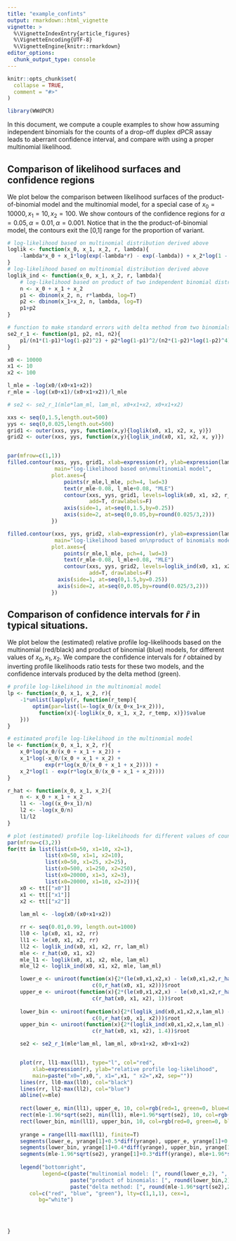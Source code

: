 ```yaml
---
title: "example_confints"
output: rmarkdown::html_vignette
vignette: >
  %\VignetteIndexEntry{article_figures}
  %\VignetteEncoding{UTF-8}
  %\VignetteEngine{knitr::rmarkdown}
editor_options: 
  chunk_output_type: console
---
```


```r
knitr::opts_chunk$set(
  collapse = TRUE,
  comment = "#>"
)
```

```r
library(WWdPCR)
```

In this document, we compute a couple examples to show how assuming independent binomials for the counts of a drop-off duplex dPCR assay leads to aberrant confidence interval, and compare with using a proper multinomial likelihood.

## Comparison of likelihood surfaces and confidence regions

We plot below the comparison between likelihood surfaces of the product-of-binomial model and the multinomial model, for a special case of $x_0 = 10000, x_1 = 10, x_2 = 100$. We show contours of the confidence regions for $\alpha=0.05, \alpha=0.01, \alpha=0.001$. Notice that in the the product-of-binomial model, the contours exit the [0,1] range for the proportion of variant. 

```r
# log-likelihood based on multinomial distribution derived above
loglik <- function(x_0, x_1, x_2, r, lambda){
    -lambda*x_0 + x_1*log(exp(-lambda*r) - exp(-lambda)) + x_2*log(1 - exp(-lambda*r))
}
# log-likelihood based on multinomial distribution derived above
loglik_ind <- function(x_0, x_1, x_2, r, lambda){
    # log-likelihood based on product of two independent binomial distribution
    n <- x_0 + x_1 + x_2
    p1 <- dbinom(x_2, n, r*lambda, log=T)
    p2 <- dbinom(x_1+x_2, n, lambda, log=T)
    p1+p2
}

# function to make standard errors with delta method from two binomials
se2_r_1 <- function(p1, p2, n1, n2){
    p1/(n1*(1-p1)*log(1-p2)^2) + p2*log(1-p1)^2/(n2*(1-p2)*log(1-p2)^4)
}

x0 <- 10000
x1 <- 10
x2 <- 100 

l_mle = -log(x0/(x0+x1+x2))
r_mle = -log((x0+x1)/(x0+x1+x2))/l_mle

# se2 <- se2_r_1(mle*lam_ml, lam_ml, x0+x1+x2, x0+x1+x2)

xxs <- seq(0,1.5,length.out=500)
yys <- seq(0,0.025,length.out=500)
grid1 <- outer(xxs, yys, function(x,y){loglik(x0, x1, x2, x, y)})
grid2 <- outer(xxs, yys, function(x,y){loglik_ind(x0, x1, x2, x, y)})


par(mfrow=c(1,1))
filled.contour(xxs, yys, grid1, xlab=expression(r), ylab=expression(lambda),
               main="log-likelihood based on\nmultinomial model",
              plot.axes={
                  points(r_mle,l_mle, pch=4, lwd=3)
                  text(r_mle-0.08, l_mle+0.08, "MLE")
                  contour(xxs, yys, grid1, levels=loglik(x0, x1, x2, r_mle, l_mle)-qchisq(c(0.95,0.99,0.999),1)/2,
                          add=T, drawlabels=F)
                  axis(side=1, at=seq(0,1.5,by=0.25)) 
                  axis(side=2, at=seq(0,0.05,by=round(0.025/3,2)))
              })

filled.contour(xxs, yys, grid2, xlab=expression(r), ylab=expression(lambda),
               main="log-likelihood based on\nproduct of binomials model",
              plot.axes={
                  points(r_mle,l_mle, pch=4, lwd=3)
                  text(r_mle-0.08, l_mle+0.08, "MLE")
                  contour(xxs, yys, grid2, levels=loglik_ind(x0, x1, x2, r_mle, l_mle)-qchisq(c(0.95,0.99,0.999),1)/2,
                          add=T, drawlabels=F)
                axis(side=1, at=seq(0,1.5,by=0.25)) 
                axis(side=2, at=seq(0,0.05,by=round(0.025/3,2)))
              })

```

## Comparison of confidence intervals for $\hat r$ in typical situations.

We plot below the (estimated) relative profile log-likelihoods based on the multinomial (red/black) and product of binomial (blue) models, for different values of $x_0, x_1, x_2$. We compare the confidence intervals for $\hat r$ obtained by inverting profile likelihoods ratio tests for these two models, and the confidence intervals produced by the delta method (green). 

```r

# profile log-likelihood in the multinomial model
lp <- function(x_0, x_1, x_2, r){
    -1*unlist(lapply(r, function(r_temp){
        optim(par=list(l=-log(x_0/(x_0+x_1+x_2))),
          function(x){-loglik(x_0, x_1, x_2, r_temp, x)})$value
    }))   
}

# estimated profile log-likelihood in the multinomial model
le <- function(x_0, x_1, x_2, r){
    x_0*log(x_0/(x_0 + x_1 + x_2)) +
    x_1*log(-x_0/(x_0 + x_1 + x_2) + 
            exp(r*log(x_0/(x_0 + x_1 + x_2)))) + 
    x_2*log(1 - exp(r*log(x_0/(x_0 + x_1 + x_2))))
}

r_hat <- function(x_0, x_1, x_2){
    n <- x_0 + x_1 + x_2
    l1 <- -log((x_0+x_1)/n)
    l2 <- -log(x_0/n)
    l1/l2
}

# plot (estimated) profile log-likelihoods for different values of counts
par(mfrow=c(3,2))
for(tt in list(list(x0=50, x1=10, x2=1),
            list(x0=50, x1=1, x2=10),
            list(x0=50, x1=25, x2=25),
            list(x0=500, x1=250, x2=250),
            list(x0=20000, x1=3, x2=3),
            list(x0=20000, x1=10, x2=2))){
    x0 <- tt[["x0"]]
    x1 <- tt[["x1"]]
    x2 <- tt[["x2"]]
    
    lam_ml <- -log(x0/(x0+x1+x2))

    rr <- seq(0.01,0.99, length.out=1000)
    ll0 <- lp(x0, x1, x2, rr)
    ll1 <- le(x0, x1, x2, rr)
    ll2 <- loglik_ind(x0, x1, x2, rr, lam_ml)
    mle <- r_hat(x0, x1, x2)
    mle_l1 <- loglik(x0, x1, x2, mle, lam_ml)
    mle_l2 <- loglik_ind(x0, x1, x2, mle, lam_ml)

    lower_e <- uniroot(function(x){2*(le(x0,x1,x2,x) - le(x0,x1,x2,r_hat(x0, x1, x2))) + qchisq(0.95, 1)},
                           c(0,r_hat(x0, x1, x2)))$root
    upper_e <- uniroot(function(x){2*(le(x0,x1,x2,x) - le(x0,x1,x2,r_hat(x0, x1, x2))) + qchisq(0.95, 1)},
                           c(r_hat(x0, x1, x2), 1))$root
    
    lower_bin <- uniroot(function(x){2*(loglik_ind(x0,x1,x2,x,lam_ml) - loglik_ind(x0,x1,x2,r_hat(x0, x1, x2),lam_ml)) + qchisq(0.95, 1)},
                           c(0,r_hat(x0, x1, x2)))$root
    upper_bin <- uniroot(function(x){2*(loglik_ind(x0,x1,x2,x,lam_ml) - loglik_ind(x0,x1,x2,r_hat(x0, x1, x2),lam_ml)) + qchisq(0.95, 1)},
                           c(r_hat(x0, x1, x2), 1.4))$root

    se2 <- se2_r_1(mle*lam_ml, lam_ml, x0+x1+x2, x0+x1+x2)


    plot(rr, ll1-max(ll1), type="l", col="red", 
        xlab=expression(r), ylab="relative profile log-likelihood", 
        main=paste("x0=",x0,", x1=",x1, " x2=",x2, sep=""))
    lines(rr, ll0-max(ll0), col="black")
    lines(rr, ll2-max(ll2), col="blue")
    abline(v=mle)
    
    rect(lower_e, min(ll1), upper_e, 10, col=rgb(red=1, green=0, blue=0, alpha=0.1), border=NA)
    rect(mle-1.96*sqrt(se2), min(ll1), mle+1.96*sqrt(se2), 10, col=rgb(red=0, green=1, blue=0, alpha=0.1), border=NA)
    rect(lower_bin, min(ll1), upper_bin, 10, col=rgb(red=0, green=0, blue=1, alpha=0.1), border=NA)
    
    yrange = range(ll1-max(ll1), finite=T)
    segments(lower_e, yrange[1]+0.5*diff(yrange), upper_e, yrange[1]+0.5*diff(yrange), col="red")
    segments(lower_bin, yrange[1]+0.4*diff(yrange), upper_bin, yrange[1]+0.4*diff(yrange), col="blue")
    segments(mle-1.96*sqrt(se2), yrange[1]+0.3*diff(yrange), mle+1.96*sqrt(se2), yrange[1]+0.3*diff(yrange), col="green")
    
    legend("bottomright",
           legend=c(paste("multinomial model: [", round(lower_e,2), ", ", round(upper_e,2), "]", sep=""),
                    paste("product of binomials: [", round(lower_bin,2), ", ", round(upper_bin,2), "]", sep=""),
                    paste("delta method: [", round(mle-1.96*sqrt(se2),2), ", ", round(mle+1.96*sqrt(se2),2), "]", sep="")),
       col=c("red", "blue", "green"), lty=c(1,1,1), cex=1,
          bg="white")
    



}
```

